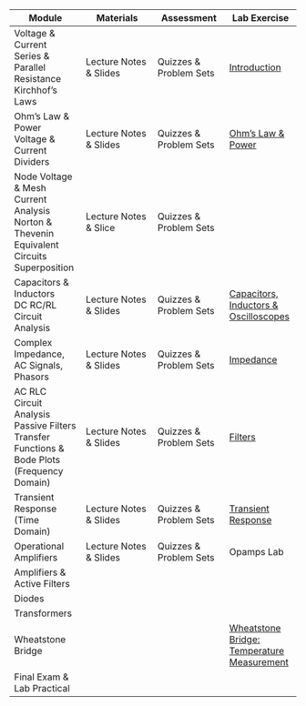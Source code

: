 | Module | Materials | Assessment | Lab Exercise |
| --- | --- | --- | --- |
| Voltage & Current <br> Series & Parallel Resistance <br> Kirchhof's Laws | Lecture Notes & Slides | Quizzes & Problem Sets | [Introduction](labs/introduction.qmd) |
| Ohm's Law & Power <br> Voltage & Current Dividers | Lecture Notes & Slides | Quizzes & Problem Sets | [Ohm's Law & Power](labs/ohms_power.qmd) |
| Node Voltage & Mesh Current Analysis <br> Norton & Thevenin Equivalent Circuits <br> Superposition | Lecture Notes & Slice | Quizzes & Problem Sets | | 
| Capacitors & Inductors <br> DC RC/RL Circuit Analysis | Lecture Notes & Slides | Quizzes & Problem Sets | [Capacitors, Inductors & Oscilloscopes](labs/caps_inductors_scopes.qmd) |
| Complex Impedance, AC Signals, Phasors | Lecture Notes & Slides | Quizzes & Problem Sets | [Impedance](labs/impedance.qmd) |
| AC RLC Circuit Analysis <br> Passive Filters <br> Transfer Functions & Bode Plots (Frequency Domain) | Lecture Notes & Slides | Quizzes & Problem Sets | [Filters](labs/filters.qmd) |
| Transient Response (Time Domain) | Lecture Notes & Slides | Quizzes & Problem Sets | [Transient Response](transient_resp.qmd) |
| Operational Amplifiers | Lecture Notes & Slides | Quizzes & Problem Sets | Opamps Lab |
| Amplifiers & Active Filters | | |
| Diodes | | | |
| Transformers | | | |
| Wheatstone Bridge | | | [Wheatstone Bridge: Temperature Measurement](labs/wheatstone_temperature.qmd) |
| Final Exam & Lab Practical | | | |